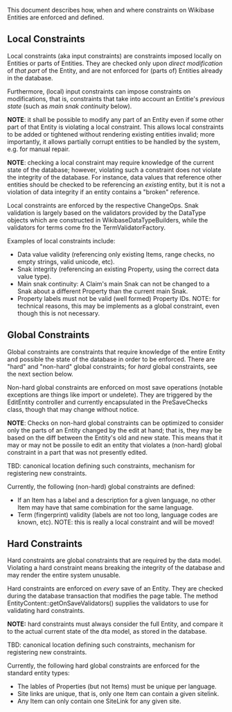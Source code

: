 This document describes how, when and where constraints on Wikibase
Entities are enforced and defined.


== Local Constraints ==

Local constraints (aka input constraints) are constraints imposed
locally on Entities or parts of Entities. They are checked only upon
''direct modification'' of ''that part'' of the Entity, and are not
enforced for (parts of) Entities already in the database.

Furthermore, (local) input constraints can impose constraints on
modifications, that is, constraints that take into account an Entitie's
''previous state'' (such as ''main snak continuity'' below).

'''NOTE''': it shall be possible to modify any part of an Entity even
if some other part of that Entity is violating a local constraint.
This allows local constraints to be added or tightened without
rendering existing entities invalid; more importantly, it allows
partially corrupt entities to be handled by the system, e.g. for manual
repair.

'''NOTE''': checking a local constraint may require knowledge of
the current state of the database; however, violating such a
constraint does not violate the integrity of the database. For
instance, data values that reference other entities should be checked
to be referencing an ''existing'' entity, but it is not a violation of
data integrity if an entity contains a "broken" reference.

Local constraints are enforced by the respective ChangeOps. Snak
validation is largely based on the validators provided by the DataType
objects which are constructed in WikibaseDataTypeBuilders, while the
validators for terms come fro the TermValidatorFactory.

Examples of local constraints include:
* Data value validity (referencing only existing Items, range checks, no empty strings, valid unicode, etc).
* Snak integrity (referencing an existing Property, using the correct data value type).
* Main snak continuity: A Claim's main Snak can not be changed to a Snak about a different Property than the current main Snak.
* Property labels must not be valid (well formed) Property IDs. NOTE: for technical reasons, this may be implements as a global constraint, even though this is not necessary.


== Global Constraints ==

Global constraints are constraints that require knowledge of the entire
Entity and possible the state of the database in order to be enforced.
There are "hard" and "non-hard" global constraints; for ''hard'' global
constraints, see the next section below.

Non-hard global constraints are enforced on most save operations
(notable exceptions are things like import or undelete). They
are triggered by the EditEntity controller and currently
encapsulated in the PreSaveChecks class, though that may change
without notice.

'''NOTE''': Checks on non-hard global constraints can be optimized to
consider only the parts of an Entity changed by the edit at hand; that
is, they may be based on the diff between the Entity's old and new
state. This means that it may or may not be possile to edit an entity
that violates a (non-hard) global constraint in a part that was not
presently edited.

TBD: canonical location defining such constraints, mechanism for
registering new constraints.

Currently, the following (non-hard) global constraints are defined:
* If an Item has a label and a description for a given language, no other Item may have that same combination for the same language.
* Term (fingerprint) validity (labels are not too long, language codes are known, etc). NOTE: this is really a local constraint and will be moved!


== Hard Constraints ==

Hard constraints are global constraints that are required by the data
model. Violating a hard constraint means breaking the integrity of the
database and may render the entire system unusable.

Hard constraints are enforced on ''every'' save of an Entity. They are
checked during the database transaction that modifies the page table.
The method EntityContent::getOnSaveValidators() supplies the validators
to use for validating hard constraints.

'''NOTE:''' hard constraints must always consider the full Entity, and
compare it to the actual current state of the dta model, as stored in
the database.

TBD: canonical location defining such constraints, mechanism for
registering new constraints.

Currently, the following hard global constraints are enforced for the
standard entity types:

* The lables of Properties (but not Items) must be unique per language.
* Site links are unique, that is, only one Item can contain a given sitelink.
* Any Item can only contain one SiteLink for any given site.

